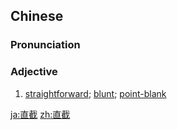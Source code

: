 ==Chinese==
{{zh-forms}}

===Pronunciation===
{{zh-pron
|m=zhíjié
|c=zik6 zit6
|mn=qz,xm,zz:ti̍t-chia̍t
|cat=a
}}

===Adjective===
{{zh-adj}}

# [[straightforward]]; [[blunt]]; [[point-blank]]

[[ja:直截]]
[[zh:直截]]
